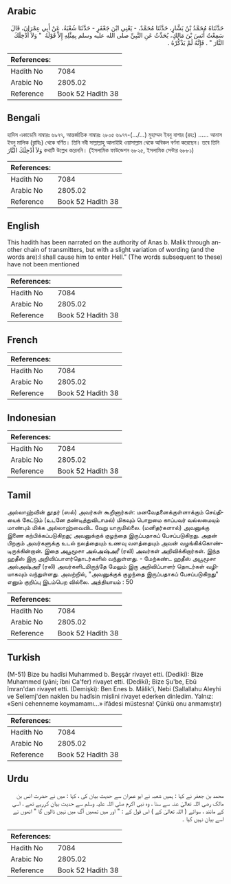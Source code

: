 ## Arabic


<div dir="rtl" lang="ar" style={{fontSize:'larger',backgroundColor:'#f8f9fa',padding:20}}>
حَدَّثَنَاهُ مُحَمَّدُ بْنُ بَشَّارٍ، حَدَّثَنَا مُحَمَّدٌ، - يَعْنِي ابْنَ جَعْفَرٍ - حَدَّثَنَا شُعْبَةُ، عَنْ أَبِي عِمْرَانَ، قَالَ سَمِعْتُ أَنَسَ بْنَ مَالِكٍ، يُحَدِّثُ عَنِ النَّبِيِّ صلى الله عليه وسلم بِمِثْلِهِ إِلاَّ قَوْلَهُ ‏ "‏ وَلاَ أُدْخِلَكَ النَّارَ ‏"‏ ‏.‏ فَإِنَّهُ لَمْ يَذْكُرْهُ ‏.‏
</div>
<div style={{backgroundColor:'#f8f9fa',padding:20, marginBottom: 10}}><table> <thead> <tr> <th>References:</th> <th></th> </tr> </thead> <tbody><tr><td>Hadith No</td><td>7084</td></tr><tr><td>Arabic No</td><td>2805.02</td></tr><tr><td>Reference</td><td>Book 52 Hadith 38</td></tr></tbody></table></div>

## Bengali


<div dir="ltr" lang="bn" style={{fontSize:'larger',backgroundColor:'#f8f9fa',padding:20}}>
হাদিস একাডেমি নাম্বারঃ ৬৯৭৭, আন্তর্জাতিক নাম্বারঃ ২৮০৫ ৬৯৭৭-(…/…) মুহাম্মদ ইবনু বাশার (রহ:) ...... আনাস ইবনু মালিক (রাযিঃ) থেকে বর্ণিত। তিনি নবী সাল্লাল্লাহু আলাইহি ওয়াসাল্লাম থেকে অবিকল বর্ণনা করেছেন। তবে তিনি وَلاَ أُدْخِلَكَ النَّارَ কথাটি উল্লেখ করেননি। (ইসলামিক ফাউন্ডেশন ৬৮২৫, ইসলামিক সেন্টার ৬৮৮১)
</div>
<div style={{backgroundColor:'#f8f9fa',padding:20, marginBottom: 10}}><table> <thead> <tr> <th>References:</th> <th></th> </tr> </thead> <tbody><tr><td>Hadith No</td><td>7084</td></tr><tr><td>Arabic No</td><td>2805.02</td></tr><tr><td>Reference</td><td>Book 52 Hadith 38</td></tr></tbody></table></div>

## English


<div dir="ltr" lang="en" style={{fontSize:'larger',backgroundColor:'#f8f9fa',padding:20}}>
This hadith has been narrated on the authority of Anas b. Malik through another chain of transmitters, but with a slight variation of wording (and the words are):I shall cause him to enter Hell." (The words subsequent to these) have not been mentioned
</div>
<div style={{backgroundColor:'#f8f9fa',padding:20, marginBottom: 10}}><table> <thead> <tr> <th>References:</th> <th></th> </tr> </thead> <tbody><tr><td>Hadith No</td><td>7084</td></tr><tr><td>Arabic No</td><td>2805.02</td></tr><tr><td>Reference</td><td>Book 52 Hadith 38</td></tr></tbody></table></div>

## French


<div dir="ltr" lang="fr" style={{fontSize:'larger',backgroundColor:'#f8f9fa',padding:20}}>

</div>
<div style={{backgroundColor:'#f8f9fa',padding:20, marginBottom: 10}}><table> <thead> <tr> <th>References:</th> <th></th> </tr> </thead> <tbody><tr><td>Hadith No</td><td>7084</td></tr><tr><td>Arabic No</td><td>2805.02</td></tr><tr><td>Reference</td><td>Book 52 Hadith 38</td></tr></tbody></table></div>

## Indonesian


<div dir="ltr" lang="id" style={{fontSize:'larger',backgroundColor:'#f8f9fa',padding:20}}>

</div>
<div style={{backgroundColor:'#f8f9fa',padding:20, marginBottom: 10}}><table> <thead> <tr> <th>References:</th> <th></th> </tr> </thead> <tbody><tr><td>Hadith No</td><td>7084</td></tr><tr><td>Arabic No</td><td>2805.02</td></tr><tr><td>Reference</td><td>Book 52 Hadith 38</td></tr></tbody></table></div>

## Tamil


<div dir="ltr" lang="ta" style={{fontSize:'larger',backgroundColor:'#f8f9fa',padding:20}}>
அல்லாஹ்வின் தூதர் (ஸல்) அவர்கள் கூறினார்கள்: மனவேதனைக்குள்ளாக்கும் செய்தியைக் கேட்டும் (உடனே தண்டித்துவிடாமல்) மிகவும் பொறுமை காப்பவர் வல்லமையும் மாண்பும் மிக்க அல்லாஹ்வைவிட வேறு யாருமில்லை. (மனிதர்களால்) அவனுக்கு இணை கற்பிக்கப்படுகிறது; அவனுக்குக் குழந்தை இருப்பதாகப் பேசப்படுகிறது. அதன் பிறகும் அவர்களுக்கு உடல் நலத்தையும் உணவு வளத்தையும் அவன் வழங்கிக்கொண்டிருக்கின்றான். இதை அபூமூசா அல்அஷ்அரீ (ரலி) அவர்கள் அறிவிக்கிறார்கள். இந்த ஹதீஸ் இரு அறிவிப்பாளர்தொடர்களில் வந்துள்ளது. - மேற்கண்ட ஹதீஸ் அபூமூசா அல்அஷ்அரீ (ரலி) அவர்களிடமிருந்தே மேலும் இரு அறிவிப்பாளர் தொடர்கள் வழியாகவும் வந்துள்ளது. அவற்றில், "அவனுக்குக் குழந்தை இருப்பதாகப் பேசப்படுகிறது" எனும் குறிப்பு இடம்பெற வில்லை. அத்தியாயம் : 50
</div>
<div style={{backgroundColor:'#f8f9fa',padding:20, marginBottom: 10}}><table> <thead> <tr> <th>References:</th> <th></th> </tr> </thead> <tbody><tr><td>Hadith No</td><td>7084</td></tr><tr><td>Arabic No</td><td>2805.02</td></tr><tr><td>Reference</td><td>Book 52 Hadith 38</td></tr></tbody></table></div>

## Turkish


<div dir="ltr" lang="tr" style={{fontSize:'larger',backgroundColor:'#f8f9fa',padding:20}}>
(M-51) Bize bu hadîsi Muhammed b. Beşşâr rivayet etti. (Dediki): Bize Muhammed (yâni; îbni Ca'fer) rivayet etti. (Dediki); Bize Şu'be, Ebû îmran'dan rivayet etti. (Demişki): Ben Enes b. Mâlik'i, Nebi (Sallallahu Aleyhi ve Sellemj'den naklen bu hadîsin mislini rivayet ederken dinledim. Yalnız: «Seni cehenneme koymamamı...» ifâdesi müstesna! Çünkü onu anmamıştır)
</div>
<div style={{backgroundColor:'#f8f9fa',padding:20, marginBottom: 10}}><table> <thead> <tr> <th>References:</th> <th></th> </tr> </thead> <tbody><tr><td>Hadith No</td><td>7084</td></tr><tr><td>Arabic No</td><td>2805.02</td></tr><tr><td>Reference</td><td>Book 52 Hadith 38</td></tr></tbody></table></div>

## Urdu


<div dir="rtl" lang="ur" style={{fontSize:'larger',backgroundColor:'#f8f9fa',padding:20}}>
محمد بن جعفر نے کہا : ہمیں شعبہ نے ابو عمران سے حدیث بیان کی ، کہا : میں نے حضرت انس بن مالک رضی اللہ تعالیٰ عنہ سے سنا ، وہ نبی اکرم صلی اللہ علیہ وسلم سے حدیث بیان کررہے تھے ، اسی کے مانند ، سوائے ( اللہ تعالیٰ کے ) اس قول کے : " اور میں تمھیں آگ میں نہیں ڈالوں گا " انھوں نے اسے بیان نہیں کیا ۔
</div>
<div style={{backgroundColor:'#f8f9fa',padding:20, marginBottom: 10}}><table> <thead> <tr> <th>References:</th> <th></th> </tr> </thead> <tbody><tr><td>Hadith No</td><td>7084</td></tr><tr><td>Arabic No</td><td>2805.02</td></tr><tr><td>Reference</td><td>Book 52 Hadith 38</td></tr></tbody></table></div>